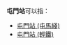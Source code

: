 <!--此消歧義頁其實沒有必要，因以下兩條目已使用Otheruses模板，因此不需建立此消歧義頁。-->
'''屯門站'''可以指：

*[[屯門站_(屯馬綫)|屯門站 (屯馬綫)]]
*[[屯門站_(輕鐵)|屯門站 (輕鐵)]]

{{disambig|Cat=三字車站名消歧義}}